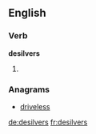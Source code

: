 ==English==

===Verb===
'''desilvers'''

# {{en-third-person singular of|desilver}}

===Anagrams===
* [[driveless#English|driveless]]

[[de:desilvers]]
[[fr:desilvers]]
